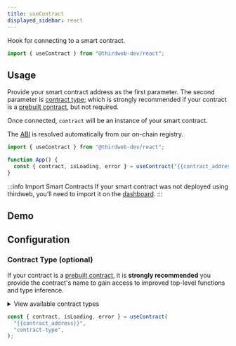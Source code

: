 ```yaml
---
title: useContract
displayed_sidebar: react
---
```



Hook for connecting to a smart contract.

```jsx
import { useContract } from "@thirdweb-dev/react";
```

## Usage

Provide your smart contract address as the first parameter.
The second parameter is [contract type](#contract-type-optional); which is strongly recommended if your contract is a [prebuilt contract](/pre-built-contracts), but
not required.

Once connected, `contract` will be an instance of your smart contract.

The [ABI](https://docs.soliditylang.org/en/v0.8.17/abi-spec.html) is resolved automatically from our on-chain registry.

```jsx
import { useContract } from "@thirdweb-dev/react";

function App() {
  const { contract, isLoading, error } = useContract("{{contract_address}}");
}
```

:::info Import Smart Contracts
If your smart contract was not deployed using thirdweb, you&rsquo;ll need to import it on the [dashboard](/dashboard).
:::

## Demo

<UseContractHook />

## Configuration

### Contract Type (optional)

If your contract is a [prebuilt contract](/pre-built-contracts), it is **strongly recommended**
you provide the contract's name to gain access to improved top-level functions and type inference.

<details>
  <summary>View available contract types</summary>
  <div>
    <ul>
      <li>
        <b>NFT Drop</b>: <code>"nft-drop"</code>
      </li>
      <li>
        <b>Signature Drop</b>: <code>"signature-drop"</code>
      </li>
      <li>
        <b>Edition Drop</b>: <code>"edition-drop"</code>
      </li>
      <li>
        <b>NFT Collection</b>: <code>"nft-collection"</code>
      </li>
      <li>
        <b>Edition</b>: <code>"edition"</code>
      </li>
      <li>
        <b>Multiwrap</b>: <code>"multiwrap"</code>
      </li>
      <li>
        <b>Pack</b>: <code>"pack"</code>
      </li>
      <li>
        <b>Token Drop</b>: <code>"token-drop"</code>
      </li>
      <li>
        <b>Token</b>: <code>"token"</code>
      </li>
      <li>
        <b>Marketplace</b>: <code>"marketplace"</code> |{" "}
        <code>"marketplace-v3"</code>
      </li>
      <li>
        <b>Split</b>: <code>"split"</code>
      </li>
      <li>
        <b>Vote</b>: <code>"vote"</code>
      </li>
    </ul>
  </div>
</details>

```jsx
const { contract, isLoading, error } = useContract(
  "{{contract_address}}",
  "contract-type",
);
```
